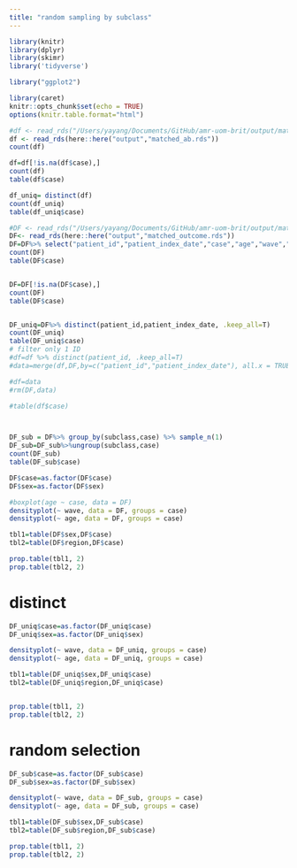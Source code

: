 ```yaml
---
title: "random sampling by subclass"
---
```


```r
library(knitr)
library(dplyr)
library(skimr)
library('tidyverse')

library("ggplot2")

library(caret)
knitr::opts_chunk$set(echo = TRUE)
options(knitr.table.format="html")
```


```r
#df <- read_rds("/Users/yayang/Documents/GitHub/amr-uom-brit/output/matched_ab.rds")
df <- read_rds(here::here("output","matched_ab.rds"))
count(df)

df=df[!is.na(df$case),]
count(df)
table(df$case)

df_uniq= distinct(df)
count(df_uniq)
table(df_uniq$case)


```


```r
#DF <- read_rds("/Users/yayang/Documents/GitHub/amr-uom-brit/output/matched_outcome.rds")
DF<- read_rds(here::here("output","matched_outcome.rds"))
DF=DF%>% select("patient_id","patient_index_date","case","age","wave","sex","age_cat","region","subclass")
count(DF)
table(DF$case)


DF=DF[!is.na(DF$case),]
count(DF)
table(DF$case)


DF_uniq=DF%>% distinct(patient_id,patient_index_date, .keep_all=T)
count(DF_uniq)
table(DF_uniq$case)
# filter only 1 ID
#df=df %>% distinct(patient_id, .keep_all=T)
#data=merge(df,DF,by=c("patient_id","patient_index_date"), all.x = TRUE)

#df=data
#rm(DF,data)

#table(df$case)



DF_sub = DF%>% group_by(subclass,case) %>% sample_n(1)
DF_sub=DF_sub%>%ungroup(subclass,case)
count(DF_sub)
table(DF_sub$case)
```


```r
DF$case=as.factor(DF$case)
DF$sex=as.factor(DF$sex)

#boxplot(age ~ case, data = DF)
densityplot(~ wave, data = DF, groups = case)
densityplot(~ age, data = DF, groups = case)

tbl1=table(DF$sex,DF$case)
tbl2=table(DF$region,DF$case)

prop.table(tbl1, 2)
prop.table(tbl2, 2)

```


# distinct
```r
DF_uniq$case=as.factor(DF_uniq$case)
DF_uniq$sex=as.factor(DF_uniq$sex)

densityplot(~ wave, data = DF_uniq, groups = case)
densityplot(~ age, data = DF_uniq, groups = case)

tbl1=table(DF_uniq$sex,DF_uniq$case) 
tbl2=table(DF_uniq$region,DF_uniq$case)


prop.table(tbl1, 2)
prop.table(tbl2, 2)

```


# random selection
```r
DF_sub$case=as.factor(DF_sub$case)
DF_sub$sex=as.factor(DF_sub$sex)

densityplot(~ wave, data = DF_sub, groups = case)
densityplot(~ age, data = DF_sub, groups = case)

tbl1=table(DF_sub$sex,DF_sub$case) 
tbl2=table(DF_sub$region,DF_sub$case)

prop.table(tbl1, 2)
prop.table(tbl2, 2)
```


